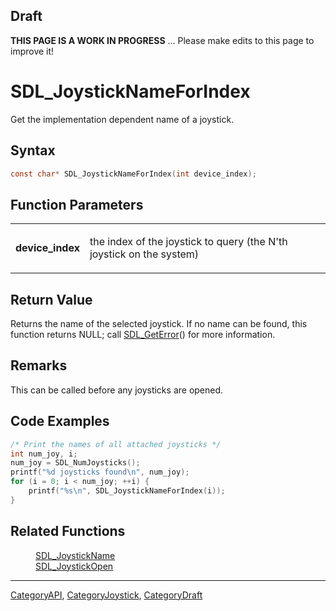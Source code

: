 
== Draft ==


'''THIS PAGE IS A WORK IN PROGRESS''' ... Please make edits to this page to improve it!


= SDL_JoystickNameForIndex =

Get the implementation dependent name of a joystick.

== Syntax ==

<syntaxhighlight lang='c'>
const char* SDL_JoystickNameForIndex(int device_index);
</syntaxhighlight>

== Function Parameters ==

{|
|'''device_index'''
|the index of the joystick to query (the N'th joystick on the system)
|}

== Return Value ==

Returns the name of the selected joystick. If no name can be found, this
function returns NULL; call [[SDL_GetError]]() for more information.



== Remarks ==

This can be called before any joysticks are opened.

== Code Examples ==


<syntaxhighlight lang='c++'>
/* Print the names of all attached joysticks */
int num_joy, i;
num_joy = SDL_NumJoysticks();
printf("%d joysticks found\n", num_joy);
for (i = 0; i < num_joy; ++i) {
    printf("%s\n", SDL_JoystickNameForIndex(i));
}
</syntaxhighlight>


== Related Functions ==

:[[SDL_JoystickName]]
:[[SDL_JoystickOpen]]

----
[[CategoryAPI]], [[CategoryJoystick]], [[CategoryDraft]]


